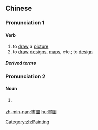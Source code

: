 {{also|画图}}
==Chinese==
{{zh-forms|s=画图}}

===Pronunciation 1===
{{zh-pron
|m=huàtú
|c=waak6 tou4
|mn=ōe-tô͘
|cat=v
}}

====Verb====
{{zh-verb}}

# to [[draw]] a [[picture]]
# to [[draw]] [[design]]s, [[map]]s, etc.; to [[design]]

=====Derived terms=====
{{zh-der|畫圖器}}

===Pronunciation 2===
{{zh-pron
|m=huàtú
|c=
|cat=n
}}

====Noun====
{{zh-noun}}

# {{lb|zh|literary}} {{zh-synonym|圖畫|[[picture]]}}

[[Category:zh:Painting]]

[[zh-min-nan:畫圖]]
[[hu:畫圖]]